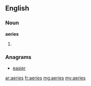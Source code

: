 ==English==

===Noun===
'''aeries'''
# {{plural of|aerie}}

===Anagrams===
* [[easier#English|easier]]

[[ar:aeries]]
[[fr:aeries]]
[[mg:aeries]]
[[my:aeries]]